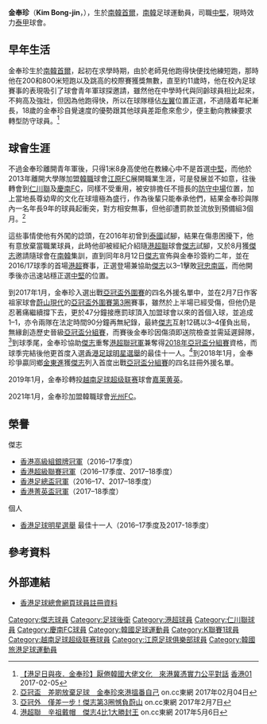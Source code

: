 {{infobox Football biography
| name         = 金奉珍 <br> Kim Bong-jin
| image        = Kim Bong-jin.jpg
| fullname     = 金奉珍
| nickname     = 阿Bong
| birth_date   = {{birth date and age|1990|7|18|df=yes}}
| birth_place  = [[南韓|南韓]]，[[首爾|首爾]]
| height       = {{height|m=1.79}}
| position     = [[中堅|中堅]]、[[防守中場|防守中場]]
| currentclub  = {{link-en|洛坤聯|Nakhon Si United F.C.|洛坤聯}}
| clubnumber   = 
| youthyears1  = 2006–2008
| youthclubs1  = [[光雲大學|光雲大學]]
| youthyears2  = 2009–2012
| youthclubs2  = {{link-en|東義大學校|Dong-eui University|東義大學}}
| years1 = 2013–2014
| clubs1 = [[江原足球俱樂部|江原FC]]
| caps1  = 12
| goals1 = 2
| years2 = 2014-2015
| clubs2 = [[仁川聯足球俱樂部|仁川聯]]
| caps2  = 0
| goals2 = 0
| years3 = 2015–2016
| clubs3 = [[慶南足球俱樂部|慶南FC]]
| caps3  = 7
| goals3 = 0
| years4 = 2016–2019
| clubs4 = [[傑志體育會|傑志]]
| caps4  = 38
| goals4 = 1
| years5 = 2019
| clubs5 = [[嘉莱黄英足球俱乐部|嘉莱黄英]]
| caps5  = 19
| goals5 = 1
| years6 = 2020
| clubs6 = {{link-en|八打靈再也|Petaling Jaya City FC|八打靈再也}}
| caps6  = 9
| goals6 = 0
| years7 = 2021–2022
| clubs7 = [[光州足球俱樂部|FC光州]]
| caps7  = 17
| goals7 = 0
| years8 = 2022–
| clubs8 = {{link-en|洛坤聯|Nakhon Si United F.C.|洛坤聯}}
| caps8  = 0
| goals8 = 0
}}
{{koreanname |hangul=김봉진 |hanja=金奉珍|rr=Kim Bong-jin}}
'''金奉珍'''（'''Kim Bong-jin'''，{{bd|1990年|7月18日|||Kim, Bong-jin}}），生於[[南韓|南韓]][[首爾|首爾]]，[[南韓|南韓]]足球運動員，司職[[中堅|中堅]]，現時效力[[泰國乙組聯賽|泰甲]]球會{{link-en|洛坤聯|Nakhon Si United F.C.|洛坤聯}}。

==早年生活==
金奉珍生於[[南韓|南韓]][[首爾|首爾]]，起初在求學時期，由於老師見他跑得快便找他練短跑，那時他在200和800米短跑以及跳高的校際賽獲獎無數，直至約11歲時，他在校內足球賽事的表現吸引了球會青年軍球探邀請，雖然他在中學時代與同齡球員相比起來，不夠高及強壯，但因為他跑得快，所以在球隊穩佔[[左翼|左翼]]位置正選，不過隨着年紀漸長，18歲的金奉珍自覺速度的優勢跟其他球員差距愈來愈少，便主動向教練要求轉型防守球員。<ref>[https://www.hk01.com/%E9%AB%94%E8%82%B2/69604/-%E6%B8%AF%E8%B6%B3%E6%97%A5%E8%88%87%E5%A4%9C-%E9%87%91%E5%A5%89%E7%8F%8D-%E5%8E%AD%E5%80%A6%E9%9F%93%E5%9C%8B%E5%A4%A7%E4%BD%AC%E6%96%87%E5%8C%96-%E4%BE%86%E6%B8%AF%E5%86%80%E6%86%91%E5%AF%A6%E5%8A%9B%E5%85%AC%E5%B9%B3%E5%B0%8D%E8%A9%B1 【港足日與夜．金奉珍】厭倦韓國大佬文化　來港冀憑實力公平對話] {{Wayback|url=https://www.hk01.com/%E9%AB%94%E8%82%B2/69604/-%E6%B8%AF%E8%B6%B3%E6%97%A5%E8%88%87%E5%A4%9C-%E9%87%91%E5%A5%89%E7%8F%8D-%E5%8E%AD%E5%80%A6%E9%9F%93%E5%9C%8B%E5%A4%A7%E4%BD%AC%E6%96%87%E5%8C%96-%E4%BE%86%E6%B8%AF%E5%86%80%E6%86%91%E5%AF%A6%E5%8A%9B%E5%85%AC%E5%B9%B3%E5%B0%8D%E8%A9%B1 |date=20190701031923 }} [[香港01|香港01]] 2017-02-05</ref>

==球會生涯==
不過金奉珍離開青年軍後，只得1米8身高使他在教練心中不是首選[[中堅|中堅]]，而他於2013年離開大學隊加盟[[韓職|韓職]]球會[[江原足球俱樂部|江原FC]]展開職業生涯，可是發展並不如意，往後轉會到[[仁川聯足球俱樂部|仁川聯]]及[[慶南足球俱樂部|慶南FC]]，同樣不受重用，被安排擔任不擅長的[[防守中場|防守中場]]位置，加上當地長尊幼卑的文化在球壇極為盛行，作為後輩只能奉承他們，結果金奉珍與隊內一名年長9年的球員起衝突，對方相安無事，但他卻遭罰款並流放到預備組3個月。<ref>[http://hk.on.cc/hk/bkn/cnt/sport/20170204/bkn-20170204201026017-0204_00882_001.html 亞冠盃　差啲放棄足球　金奉珍來港搵番自己] on.cc東網 2017年02月04日</ref>

這些事情使他有外闖的諗頭，在2016年初曾到[[泰國|泰國]]試腳，結果在傷患困擾下，他有意放棄當職業球員，此時他卻被經紀介紹隨[[港超聯|港超聯]]球會[[傑志體育會|傑志]]試腳，又於8月獲[[傑志體育會|傑志]]邀請隨球會在[[南韓|南韓]]集訓，直到同年8月12日[[傑志體育會|傑志]]宣佈與金奉珍簽約二年，並在2016/17球季的首場[[港超|港超]]賽事，正選登場兼協助[[傑志體育會|傑志]]以3–1擊敗[[南區足球會|冠忠南區]]，而他開季後亦迅速站穩正選[[中堅|中堅]]的位置。

到2017年1月，金奉珍入選出戰[[2017年亞洲聯賽冠軍盃|亞冠盃外圍賽]]的四名外援名單中，並在2月7日作客祖家球會[[蔚山現代|蔚山現代]]的[[2017年亞足聯冠軍聯賽|亞冠盃外圍賽第3圈]]賽事，雖然於上半場已經受傷，但他仍是忍著痛繼續撐下去，更於47分鐘接應罰球頂入加盟球會以來的首個入球，並追成1–1，亦令兩隊在法定時間90分鐘再無紀錄，最終[[傑志體育會|傑志]]互射12碼以3–4僅負出局，無緣創造歷史晉級[[2017年亞足聯冠軍聯賽|亞冠盃分組賽]]，而賽後金奉珍因傷須即送院檢查並需延遲歸隊，<ref>[http://hk.on.cc/hk/bkn/cnt/sport/20170207/bkn-20170207211751956-0207_00882_001.html?eventsection=hk_sport&eventid=4028828d47d3fe7e0147f2ebdb4f698f 亞冠外　僅差一步！傑志第3圈憾負蔚山] on.cc東網 2017年2月7日</ref>到球季尾，金奉珍協助[[傑志體育會|傑志]]重奪[[2016–17年香港超級聯賽|港超聯冠軍]]兼奪得[[2018年亞足聯冠軍聯賽|2018年亞冠盃分組賽]]資格，而球季完結後他更首度入選[[香港足球明星選舉|香港足球明星選舉]]的最佳十一人。<ref>[http://hk.on.cc/hk/bkn/cnt/sport/20170506/bkn-20170506162155441-0506_00882_001.html 港超聯　辛祖戴帽　傑志4比1大勝封王] on.cc東網 2017年5月6日</ref>到2018年1月，金奉珍爭贏同鄉[[金東進|金東進]]獲[[傑志體育會|傑志]]列入首度出戰[[2018年亞足聯冠軍聯賽|亞冠盃分組賽]]的四名註冊外援名單。

2019年1月，金奉珍轉投[[越南足球超级联赛|越南足球超级联赛]]球會[[嘉莱黄英足球俱乐部|嘉莱黄英]]。

2021年1月，金奉珍加盟韓職球會[[光州足球俱樂部|光州FC]]。

==榮譽==
;傑志
* [[2016–17年香港高級組銀牌|香港高級組銀牌冠軍]]（2016–17季度）
* [[香港超級聯賽|香港超級聯賽冠軍]]（2016–17季度、2017–18季度）
* [[香港足總盃|香港足總盃冠軍]]（2016–17、2017–18季度）
* [[香港菁英盃|香港菁英盃冠軍]]（2017–18季度）
;個人
* [[香港足球明星選舉|香港足球明星選舉]] 最佳十一人（2016–17季度及2017-18季度）

==參考資料==
{{Reflist}}

==外部連結==
* [https://www.hkfa.com/ch/club/4/detail?player=15574 香港足球總會網頁球員註冊資料]

{{DEFAULTSORT:Kim Bong-jin}}
[[Category:傑志球員|Category:傑志球員]]
[[Category:足球後衛|Category:足球後衛]]
[[Category:港超球員|Category:港超球員]]
[[Category:仁川聯球員|Category:仁川聯球員]]
[[Category:慶南FC球員|Category:慶南FC球員]]
[[Category:韓國足球運動員|Category:韓國足球運動員]]
[[Category:K聯賽1球員|Category:K聯賽1球員]]
[[Category:越南足球超级联赛球員|Category:越南足球超级联赛球員]]
[[Category:江原足球俱樂部球員|Category:江原足球俱樂部球員]]
[[Category:韓國旅港足球運動員|Category:韓國旅港足球運動員]]